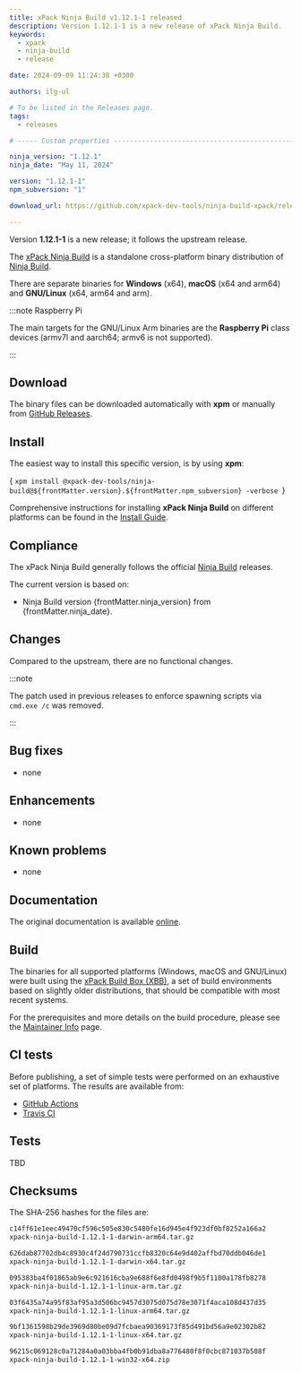 ```yaml
---
title: xPack Ninja Build v1.12.1-1 released
description: Version 1.12.1-1 is a new release of xPack Ninja Build.
keywords:
  - xpack
  - ninja-build
  - release

date: 2024-09-09 11:24:38 +0300

authors: ilg-ul

# To be listed in the Releases page.
tags:
  - releases

# ----- Custom properties -----------------------------------------------------

ninja_version: "1.12.1"
ninja_date: "May 11, 2024"

version: "1.12.1-1"
npm_subversion: "1"

download_url: https://github.com/xpack-dev-tools/ninja-build-xpack/releases/tag/v1.12.1-1/

---
```




Version **1.12.1-1** is a new release; it follows the upstream release.

<!-- truncate -->

<PageMetadata title={frontMatter.seo_title} />

The [xPack Ninja Build](https://xpack-dev-tools.github.io/ninja-build-xpack/)
is a standalone cross-platform binary distribution of
[Ninja Build](https://ninja-build.org).

There are separate binaries for **Windows** (x64),
**macOS** (x64 and arm64)
and **GNU/Linux** (x64, arm64 and arm).

:::note Raspberry Pi

The main targets for the GNU/Linux Arm
binaries are the **Raspberry Pi** class devices (armv7l and aarch64;
armv6 is not supported).

:::

## Download

The binary files can be downloaded automatically with **xpm** or manually
from <a href={frontMatter.download_url}>GitHub Releases</a>.

<Prerequisites/>

## Install

The easiest way to install this specific version, is by using **xpm**:

<CodeBlock language="console"> {
`xpm install @xpack-dev-tools/ninja-build@${frontMatter.version}.${frontMatter.npm_subversion} -verbose
`} </CodeBlock>

Comprehensive instructions for installing **xPack Ninja Build** on different platforms
can be found in the [Install Guide](/docs/install/).

## Compliance

The xPack Ninja Build generally follows the official
[Ninja Build](https://ninja-build.org) releases.

The current version is based on:

- Ninja Build version {frontMatter.ninja_version}
from {frontMatter.ninja_date}.

## Changes

Compared to the upstream, there are no functional changes.

:::note

The patch used in previous releases to enforce
spawning scripts via `cmd.exe /c` was removed.

:::

## Bug fixes

- none

## Enhancements

- none

## Known problems

- none

## Documentation

The original documentation is available
[online](https://ninja-build.org/manual.html).

## Build

The binaries for all supported platforms
(Windows, macOS and GNU/Linux) were built using the
[xPack Build Box (XBB)](https://xpack.github.io/xbb/), a set
of build environments based on slightly older distributions, that should be
compatible with most recent systems.

For the prerequisites and more details on the build procedure, please see the
[Maintainer Info](/docs/maintainer/) page.

## CI tests

Before publishing, a set of simple tests were performed on an exhaustive
set of platforms. The results are available from:

- [GitHub Actions](https://github.com/xpack-dev-tools/ninja-build-xpack/actions/)
- [Travis CI](https://app.travis-ci.com/github/xpack-dev-tools/ninja-build-xpack/builds/)

## Tests

TBD

## Checksums

The SHA-256 hashes for the files are:

```txt
c14ff61e1eec49470cf596c505e830c5480fe16d945e4f923df0bf8252a166a2
xpack-ninja-build-1.12.1-1-darwin-arm64.tar.gz

626dab87702db4c8930c4f24d790731ccfb8320c64e9d402affbd70ddb046de1
xpack-ninja-build-1.12.1-1-darwin-x64.tar.gz

095383ba4f01865ab9e6c921616cba9e688f6e8fd0498f9b5f1100a178fb8278
xpack-ninja-build-1.12.1-1-linux-arm.tar.gz

03f6435a74a95f83af95a3d506bc9457d3075d075d78e3071f4aca108d437d35
xpack-ninja-build-1.12.1-1-linux-arm64.tar.gz

9bf1361598b29de3969d80be09d7fcbaea90369173f85d491bd56a9e02302b82
xpack-ninja-build-1.12.1-1-linux-x64.tar.gz

96215c069128c0a71284a0a03bba4fb0b91dba8a776480f8f0cbc871037b588f
xpack-ninja-build-1.12.1-1-win32-x64.zip

```

<DeprecationNotices/>

<DownloadAnalytics version={frontMatter.version}/>
